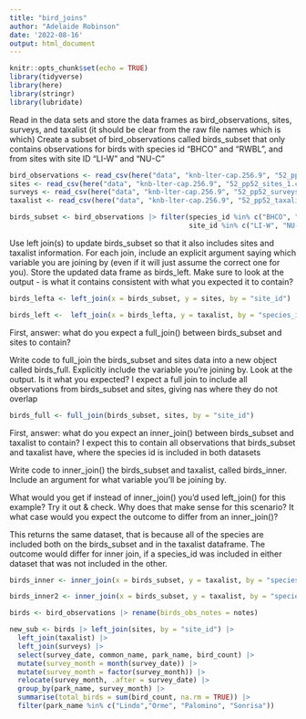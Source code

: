 ```yaml
---
title: "bird_joins"
author: "Adelaide Robinson"
date: '2022-08-16'
output: html_document
---
```


```r
knitr::opts_chunk$set(echo = TRUE)
library(tidyverse)
library(here)
library(stringr)
library(lubridate)
```

Read in the data sets and store the data frames as bird_observations, sites, surveys, and taxalist (it should be clear from the raw file names which is which) Create a subset of bird_observations called birds_subset that only contains observations for birds with species id "BHCO" and "RWBL", and from sites with site ID "LI-W" and "NU-C"

```r
bird_observations <- read_csv(here("data", "knb-lter-cap.256.9", "52_pp52_birds_1.csv"))
sites <- read_csv(here("data", "knb-lter-cap.256.9", "52_pp52_sites_1.csv"))
surveys <- read_csv(here("data", "knb-lter-cap.256.9", "52_pp52_surveys_1.csv"))
taxalist <- read_csv(here("data", "knb-lter-cap.256.9", "52_pp52_taxalist_1.csv"))

birds_subset <- bird_observations |> filter(species_id %in% c("BHCO", "RWBL"), 
                                            site_id %in% c("LI-W", "NU-C") )
```

Use left join(s) to update birds_subset so that it also includes sites and taxalist information. For each join, include an explicit argument saying which variable you are joining by (even if it will just assume the correct one for you). Store the updated data frame as birds_left. Make sure to look at the output - is what it contains consistent with what you expected it to contain?

```r

birds_lefta <- left_join(x = birds_subset, y = sites, by = "site_id")

birds_left <-  left_join(x = birds_lefta, y = taxalist, by = "species_id")
```

First, answer: what do you expect a full_join() between birds_subset and sites to contain?

Write code to full_join the birds_subset and sites data into a new object called birds_full. Explicitly include the variable you're joining by. Look at the output. Is it what you expected? I expect a full join to include all observations from birds_subset and sites, giving nas where they do not overlap

```r
birds_full <- full_join(birds_subset, sites, by = "site_id")

```

First, answer: what do you expect an inner_join() between birds_subset and taxalist to contain? I expect this to contain all observations that birds_subset and taxalist have, where the species id is included in both datasets

Write code to inner_join() the birds_subset and taxalist, called birds_inner. Include an argument for what variable you'll be joining by.

What would you get if instead of inner_join() you'd used left_join() for this example? Try it out & check. Why does that make sense for this scenario? It what case would you expect the outcome to differ from an inner_join()?

This returns the same dataset, that is because all of the species are included both on the birds_subset and in the taxalist dataframe. The outcome would differ for inner join, if a species_id was included in either dataset that was not included in the other.

```r

birds_inner <- inner_join(x = birds_subset, y = taxalist, by = "species_id")

birds_inner2 <- inner_join(x = birds_subset, y = taxalist, by = "species_id")
```

```r
birds <- bird_observations |> rename(birds_obs_notes = notes)

new_sub <- birds |> left_join(sites, by = "site_id") |> 
  left_join(taxalist) |>
  left_join(surveys) |> 
  select(survey_date, common_name, park_name, bird_count) |> 
  mutate(survey_month = month(survey_date)) |> 
  mutate(survey_month = factor(survey_month)) |> 
  relocate(survey_month, .after = survey_date) |> 
  group_by(park_name, survey_month) |> 
  summarise(total_birds = sum(bird_count, na.rm = TRUE)) |> 
  filter(park_name %in% c("Lindo","Orme", "Palomino", "Sonrisa"))

```
